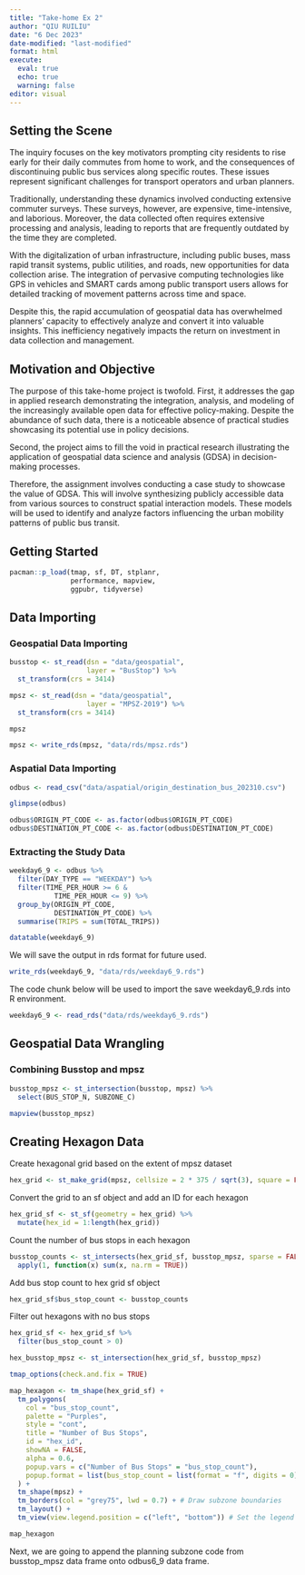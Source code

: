 ```yaml
---
title: "Take-home Ex 2"
author: "QIU RUILIU"
date: "6 Dec 2023"
date-modified: "last-modified"
format: html
execute: 
  eval: true
  echo: true
  warning: false
editor: visual
---
```


## **Setting the Scene**

The inquiry focuses on the key motivators prompting city residents to rise early for their daily commutes from home to work, and the consequences of discontinuing public bus services along specific routes. These issues represent significant challenges for transport operators and urban planners.

Traditionally, understanding these dynamics involved conducting extensive commuter surveys. These surveys, however, are expensive, time-intensive, and laborious. Moreover, the data collected often requires extensive processing and analysis, leading to reports that are frequently outdated by the time they are completed.

With the digitalization of urban infrastructure, including public buses, mass rapid transit systems, public utilities, and roads, new opportunities for data collection arise. The integration of pervasive computing technologies like GPS in vehicles and SMART cards among public transport users allows for detailed tracking of movement patterns across time and space.

Despite this, the rapid accumulation of geospatial data has overwhelmed planners' capacity to effectively analyze and convert it into valuable insights. This inefficiency negatively impacts the return on investment in data collection and management.

## **Motivation and Objective**

The purpose of this take-home project is twofold. First, it addresses the gap in applied research demonstrating the integration, analysis, and modeling of the increasingly available open data for effective policy-making. Despite the abundance of such data, there is a noticeable absence of practical studies showcasing its potential use in policy decisions.

Second, the project aims to fill the void in practical research illustrating the application of geospatial data science and analysis (GDSA) in decision-making processes.

Therefore, the assignment involves conducting a case study to showcase the value of GDSA. This will involve synthesizing publicly accessible data from various sources to construct spatial interaction models. These models will be used to identify and analyze factors influencing the urban mobility patterns of public bus transit.

## Getting Started

```r
pacman::p_load(tmap, sf, DT, stplanr,
               performance, mapview,
               ggpubr, tidyverse)
```

## Data Importing

### Geospatial Data Importing

```r
busstop <- st_read(dsn = "data/geospatial",
                   layer = "BusStop") %>%
  st_transform(crs = 3414)
```

```r
mpsz <- st_read(dsn = "data/geospatial",
                   layer = "MPSZ-2019") %>%
  st_transform(crs = 3414)
```

```r
mpsz
```

```r
mpsz <- write_rds(mpsz, "data/rds/mpsz.rds")
```

### Aspatial Data Importing

```r
odbus <- read_csv("data/aspatial/origin_destination_bus_202310.csv")
```

```r
glimpse(odbus)
```

```r
odbus$ORIGIN_PT_CODE <- as.factor(odbus$ORIGIN_PT_CODE)
odbus$DESTINATION_PT_CODE <- as.factor(odbus$DESTINATION_PT_CODE) 
```

### **Extracting the Study Data**

```r
weekday6_9 <- odbus %>%
  filter(DAY_TYPE == "WEEKDAY") %>%
  filter(TIME_PER_HOUR >= 6 &
           TIME_PER_HOUR <= 9) %>%
  group_by(ORIGIN_PT_CODE,
           DESTINATION_PT_CODE) %>%
  summarise(TRIPS = sum(TOTAL_TRIPS))
```

```r
datatable(weekday6_9)
```

We will save the output in rds format for future used.

```r
write_rds(weekday6_9, "data/rds/weekday6_9.rds")
```

The code chunk below will be used to import the save weekday6_9.rds into R environment.

```r
weekday6_9 <- read_rds("data/rds/weekday6_9.rds")
```

## **Geospatial Data Wrangling**

### **Combining Busstop and mpsz**

```r
busstop_mpsz <- st_intersection(busstop, mpsz) %>%
  select(BUS_STOP_N, SUBZONE_C)
```

```r
mapview(busstop_mpsz)
```

## Creating Hexagon Data

Create hexagonal grid based on the extent of mpsz dataset

```r
hex_grid <- st_make_grid(mpsz, cellsize = 2 * 375 / sqrt(3), square = FALSE)
```

Convert the grid to an sf object and add an ID for each hexagon

```r
hex_grid_sf <- st_sf(geometry = hex_grid) %>%
  mutate(hex_id = 1:length(hex_grid))
```

Count the number of bus stops in each hexagon

```r
busstop_counts <- st_intersects(hex_grid_sf, busstop_mpsz, sparse = FALSE) %>% 
  apply(1, function(x) sum(x, na.rm = TRUE))
```

Add bus stop count to hex grid sf object

```r
hex_grid_sf$bus_stop_count <- busstop_counts
```

Filter out hexagons with no bus stops

```r
hex_grid_sf <- hex_grid_sf %>%
  filter(bus_stop_count > 0)
```

```r
hex_busstop_mpsz <- st_intersection(hex_grid_sf, busstop_mpsz)
```

```r
tmap_options(check.and.fix = TRUE)

map_hexagon <- tm_shape(hex_grid_sf) +
  tm_polygons(
    col = "bus_stop_count",
    palette = "Purples",
    style = "cont",
    title = "Number of Bus Stops",
    id = "hex_id",
    showNA = FALSE,
    alpha = 0.6,
    popup.vars = c("Number of Bus Stops" = "bus_stop_count"),
    popup.format = list(bus_stop_count = list(format = "f", digits = 0))
  ) +
  tm_shape(mpsz) + 
  tm_borders(col = "grey75", lwd = 0.7) + # Draw subzone boundaries
  tm_layout() +
  tm_view(view.legend.position = c("left", "bottom")) # Set the legend position for view mode

map_hexagon
```

Next, we are going to append the planning subzone code from busstop_mpsz data frame onto odbus6_9 data frame.
